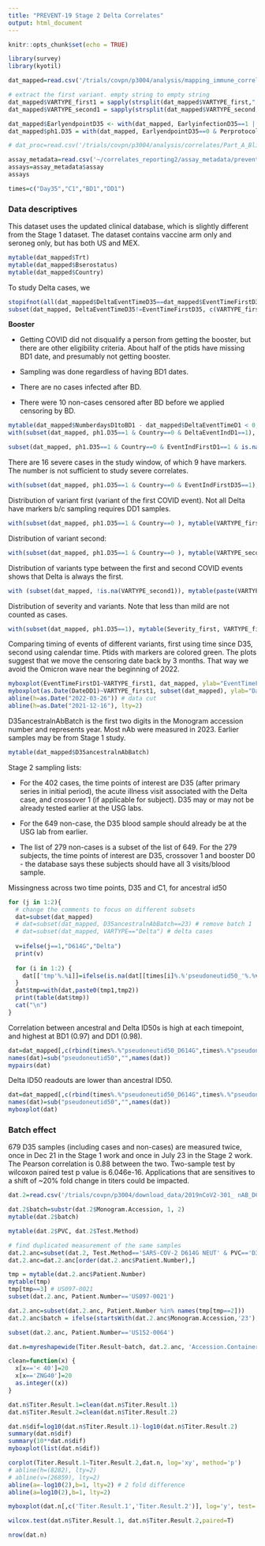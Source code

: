 ```yaml
---
title: "PREVENT-19 Stage 2 Delta Correlates"
output: html_document
---
```


```r
knitr::opts_chunk$set(echo = TRUE)

library(survey)
library(kyotil)

dat_mapped=read.csv('/trials/covpn/p3004/analysis/mapping_immune_correlates/stage2/adata/COVID_Novavax_stage2_mapped_20240311.csv')

# extract the first variant. empty string to empty string
dat_mapped$VARTYPE_first1 = sapply(strsplit(dat_mapped$VARTYPE_first,","), function (x) ifelse(length(x)==0, "Unk", x[1]))
dat_mapped$VARTYPE_second1 = sapply(strsplit(dat_mapped$VARTYPE_second,","), function (x) ifelse(length(x)==0, "Unknown", x[1]))

dat_mapped$EarlyendpointD35 <- with(dat_mapped, EarlyinfectionD35==1 | (DeltaEventIndD1==1 & DeltaEventTimeD1 < NumberdaysD1toD35 + 7),1,0)
dat_mapped$ph1.D35 = with(dat_mapped, EarlyendpointD35==0 & Perprotocol==1 & DeltaEventTimeD35 >= 7)

# dat_proc=read.csv('/trials/covpn/p3004/analysis/correlates/Part_A_Blinded_Phase_Data/adata/prevent19_stage2_data_processed_20230928.csv')

assay_metadata=read.csv('~/correlates_reporting2/assay_metadata/prevent19_stage2_assay_metadata.csv')
assays=assay_metadata$assay
assays

times=c("Day35","C1","BD1","DD1")
```


### Data descriptives

This dataset uses the updated clinical database, which is slightly different from the Stage 1 dataset. The dataset contains vaccine arm only and seroneg only, but has both US and MEX.
```r
mytable(dat_mapped$Trt)
mytable(dat_mapped$Bserostatus)
mytable(dat_mapped$Country)
```


To study Delta cases, we 
```r
stopifnot(all(dat_mapped$DeltaEventTimeD35==dat_mapped$EventTimeFirstD35))
subset(dat_mapped, DeltaEventTimeD35!=EventTimeFirstD35, c(VARTYPE_first, VARTYPE_second, DeltaEventTimeD35, EventTimeFirstD35, EventTimeSecondD35))[1:10,]
```


**Booster**

- Getting COVID did not disqualify a person from getting the booster, but there are other eligibility criteria. About half of the ptids have missing BD1 date, and presumably not getting booster. 

- Sampling was done regardless of having BD1 dates. 

- There are no cases infected after BD. 

- There were 10 non-cases censored after BD before we applied censoring by BD. 
```r
mytable(dat_mapped$NumberdaysD1toBD1 - dat_mapped$DeltaEventTimeD1 < 0, dat_mapped$DeltaEventIndD1)
with(subset(dat_mapped, ph1.D35==1 & Country==0 & DeltaEventIndD1==1), mytable(is.na(NumberdaysD1toBD1), !is.na(Day35bindSpike_Delta3)))
```


```r
subset(dat_mapped, ph1.D35==1 & Country==0 & EventIndFirstD1==1 & is.na(NumberdaysD1toBD1) & !is.na(Day35bindSpike_Delta3), c(Subjectid, NumberdaysD1toC1, NumberdaysD1toBD1, DateDD1 ))[1:10,]
```



There are 16 severe cases in the study window, of which 9 have markers. The number is not sufficient to study severe correlates.
```r
with(subset(dat_mapped, ph1.D35==1 & Country==0 & EventIndFirstD35==1), mytable(Severity_first, !is.na(Day35bindSpike_Delta3)))
```

Distribution of variant first (variant of the first COVID event). Not all Delta have markers b/c sampling requires DD1 samples.
```r
with(subset(dat_mapped, ph1.D35==1 & Country==0 ), mytable(VARTYPE_first1, !is.na(Day35bindSpike_Delta3)))
```

Distribution of variant second:
```r
with(subset(dat_mapped, ph1.D35==1 & Country==0 ), mytable(VARTYPE_second1, !is.na(Day35bindSpike_Delta3)))
```


Distribution of variants type between the first and second COVID events shows that Delta is always the first.
```r
with (subset(dat_mapped, !is.na(VARTYPE_second1)), mytable(paste(VARTYPE_first1, VARTYPE_second1, sep=",")))
```

Distribution of severity and variants. Note that less than mild are not counted as cases.
```r
with(subset(dat_mapped, ph1.D35==1), mytable(Severity_first, VARTYPE_first1, DeltaEventIndD35)) 

```

Comparing timing of events of different variants, first using time since D35, second using calendar time. Ptids with markers are colored green. The plots suggest that we move the censoring date back by 3 months. That way we avoid the Omicron wave near the beginning of 2022.

```r
myboxplot(EventTimeFirstD1~VARTYPE_first1, dat_mapped, ylab="EventTimeFirstD1", col=ifelse(!is.na(dat_mapped$Day35bindSpike_Delta3),3,1))
myboxplot(as.Date(DateDD1)~VARTYPE_first1, subset(dat_mapped), ylab="DateDD1", col=ifelse(!is.na(dat_mapped$Day35bindSpike_Delta3),3,1))
abline(h=as.Date("2022-03-26")) # data cut
abline(h=as.Date("2021-12-16"), lty=2) 
```

D35ancestralnAbBatch is the first two digits in the Monogram accession number and represents year. Most nAb were measured in 2023. Earlier samples may be from Stage 1 study.
```r
mytable(dat_mapped$D35ancestralnAbBatch)
```



Stage 2 sampling lists:

- For the 402 cases,  the time points of interest are D35 (after primary series in initial period),  the acute illness visit associated with the Delta case, and crossover 1 (if applicable for subject).   D35 may or may not be already tested earlier at the USG labs.

- For the 649 non-case, the D35 blood sample should already be at the USG lab from earlier.

- The list of 279 non-cases is a subset of the list of 649. For the 279 subjects, the time points of interest are D35, crossover 1 and booster D0 - the database says these subjects should have all 3 visits/blood sample.  



Missingness across two time points, D35 and C1, for ancestral id50
```r
for (j in 1:2){
  # change the comments to focus on different subsets
  dat=subset(dat_mapped)
  # dat=subset(dat_mapped, D35ancestralnAbBatch==23) # remove batch 1
  # dat=subset(dat_mapped, VARTYPE=="Delta") # delta cases
  
  v=ifelse(j==1,"D614G","Delta")
  print(v)
  
  for (i in 1:2) {
    dat[['tmp'%.%i]]=ifelse(is.na(dat[[times[i]%.%'pseudoneutid50_'%.%v]]), 0, 1)
  }
  dat$tmp=with(dat,paste0(tmp1,tmp2))
  print(table(dat$tmp))
  cat("\n")
}
```

Correlation between ancestral and Delta ID50s is high at each timepoint, and highest at BD1 (0.97) and DD1 (0.98).
```r
dat=dat_mapped[,c(rbind(times%.%"pseudoneutid50_D614G",times%.%"pseudoneutid50_Delta"))]
names(dat)=sub("pseudoneutid50","",names(dat))
mypairs(dat)
```

Delta ID50 readouts are lower than ancestral ID50.
```r
dat=dat_mapped[,c(rbind(times%.%"pseudoneutid50_D614G",times%.%"pseudoneutid50_Delta"))]
names(dat)=sub("pseudoneutid50","",names(dat))
myboxplot(dat)
```


### Batch effect

679 D35 samples (including cases and non-cases) are measured twice, once in Dec 21 in the Stage 1 work and once in July 23 in the Stage 2 work.
The Pearson correlation is 0.88 between the two. Two-sample test by wilcoxon paired test p value is 6.046e-16. 
Applications that are sensitives to a shift of ~20% fold change in titers could be impacted.

```r
dat.2=read.csv('/trials/covpn/p3004/download_data/2019nCoV2-301_ nAB_D614G_27Oct2023 - 2.csv')

dat.2$batch=substr(dat.2$Monogram.Accession, 1, 2)
mytable(dat.2$batch)

mytable(dat.2$PVC, dat.2$Test.Method)

# find duplicated measurement of the same samples
dat.2.anc=subset(dat.2, Test.Method=='SARS-COV-2 D614G NEUT' & PVC=='D35')
dat.2.anc=dat.2.anc[order(dat.2.anc$Patient.Number),]

tmp = mytable(dat.2.anc$Patient.Number)
mytable(tmp)
tmp[tmp==3] # US097-0021
subset(dat.2.anc, Patient.Number=='US097-0021')

dat.2.anc=subset(dat.2.anc, Patient.Number %in% names(tmp[tmp==2]))
dat.2.anc$batch = ifelse(startsWith(dat.2.anc$Monogram.Accession,'23'),2,1)

subset(dat.2.anc, Patient.Number=='US152-0064')

dat.n=myreshapewide(Titer.Result~batch, dat.2.anc, 'Accession.Container')

clean=function(x) {
  x[x=='< 40']=20
  x[x=='ZNG40']=20
  as.integer((x))
}

dat.n$Titer.Result.1=clean(dat.n$Titer.Result.1)
dat.n$Titer.Result.2=clean(dat.n$Titer.Result.2)

dat.n$dif=log10(dat.n$Titer.Result.1)-log10(dat.n$Titer.Result.2)
summary(dat.n$dif)
summary(10**dat.n$dif)
myboxplot(list(dat.n$dif))

corplot(Titer.Result.1~Titer.Result.2,dat.n, log='xy', method='p')
# abline(h=(8282), lty=2)
# abline(v=(26859), lty=2)
abline(a=-log10(2),b=1, lty=2) # 2 fold difference
abline(a=log10(2),b=1, lty=2)

myboxplot(dat.n[,c('Titer.Result.1','Titer.Result.2')], log='y', test='w')

wilcox.test(dat.n$Titer.Result.1, dat.n$Titer.Result.2,paired=T)

nrow(dat.n)
```

